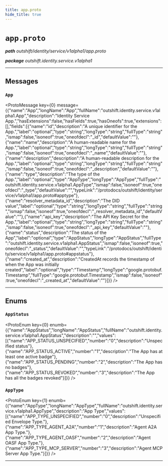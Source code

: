 ```yaml
---
title: app.proto
hide_title: true
---
```



# `app.proto`
_**path** outshift/identity/service/v1alpha1/app.proto_

_**package** outshift.identity.service.v1alpha1_



---

## Messages


### `App`
<ProtoMessage key={0} message={{"name":"App","longName":"App","fullName":"outshift.identity.service.v1alpha1.App","description":"Identity Service App.","hasExtensions":false,"hasFields":true,"hasOneofs":true,"extensions":[],"fields":[{"name":"id","description":"A unique identifier for the App.","label":"optional","type":"string","longType":"string","fullType":"string","ismap":false,"isoneof":true,"oneofdecl":"_id","defaultValue":""},{"name":"name","description":"A human-readable name for the App.","label":"optional","type":"string","longType":"string","fullType":"string","ismap":false,"isoneof":true,"oneofdecl":"_name","defaultValue":""},{"name":"description","description":"A human-readable description for the App.","label":"optional","type":"string","longType":"string","fullType":"string","ismap":false,"isoneof":true,"oneofdecl":"_description","defaultValue":""},{"name":"type","description":"The type of the App.","label":"optional","type":"AppType","longType":"AppType","fullType":"outshift.identity.service.v1alpha1.AppType","ismap":false,"isoneof":true,"oneofdecl":"_type","defaultValue":"","typeLink":"/protodocs/outshift/identity/service/v1alpha1/app.proto#apptype"},{"name":"resolver_metadata_id","description":"The DID value","label":"optional","type":"string","longType":"string","fullType":"string","ismap":false,"isoneof":true,"oneofdecl":"_resolver_metadata_id","defaultValue":""},{"name":"api_key","description":"The API Key Secret for the App.","label":"optional","type":"string","longType":"string","fullType":"string","ismap":false,"isoneof":true,"oneofdecl":"_api_key","defaultValue":""},{"name":"status","description":"The status of the App","label":"optional","type":"AppStatus","longType":"AppStatus","fullType":"outshift.identity.service.v1alpha1.AppStatus","ismap":false,"isoneof":true,"oneofdecl":"_status","defaultValue":"","typeLink":"/protodocs/outshift/identity/service/v1alpha1/app.proto#appstatus"},{"name":"created_at","description":"CreatedAt records the timestamp of when the App was initially created","label":"optional","type":"Timestamp","longType":"google.protobuf.Timestamp","fullType":"google.protobuf.Timestamp","ismap":false,"isoneof":true,"oneofdecl":"_created_at","defaultValue":""}]}} />

---
## Enums


### `AppStatus`
<ProtoEnum key={0} enumb={{"name":"AppStatus","longName":"AppStatus","fullName":"outshift.identity.service.v1alpha1.AppStatus","description":"","values":[{"name":"APP_STATUS_UNSPECIFIED","number":"0","description":"Unspecified status"},{"name":"APP_STATUS_ACTIVE","number":"1","description":"The App has at least one active badge"},{"name":"APP_STATUS_PENDING","number":"2","description":"The App has no badges"},{"name":"APP_STATUS_REVOKED","number":"3","description":"The App has all the badges revoked"}]}} />


### `AppType`
<ProtoEnum key={1} enumb={{"name":"AppType","longName":"AppType","fullName":"outshift.identity.service.v1alpha1.AppType","description":"App Type","values":[{"name":"APP_TYPE_UNSPECIFIED","number":"0","description":"Unspecified Envelope Type."},{"name":"APP_TYPE_AGENT_A2A","number":"1","description":"Agent A2A App Type."},{"name":"APP_TYPE_AGENT_OASF","number":"2","description":"Agent OASF App Type."},{"name":"APP_TYPE_MCP_SERVER","number":"3","description":"Agent MCP Server App Type."}]}} />

---


  